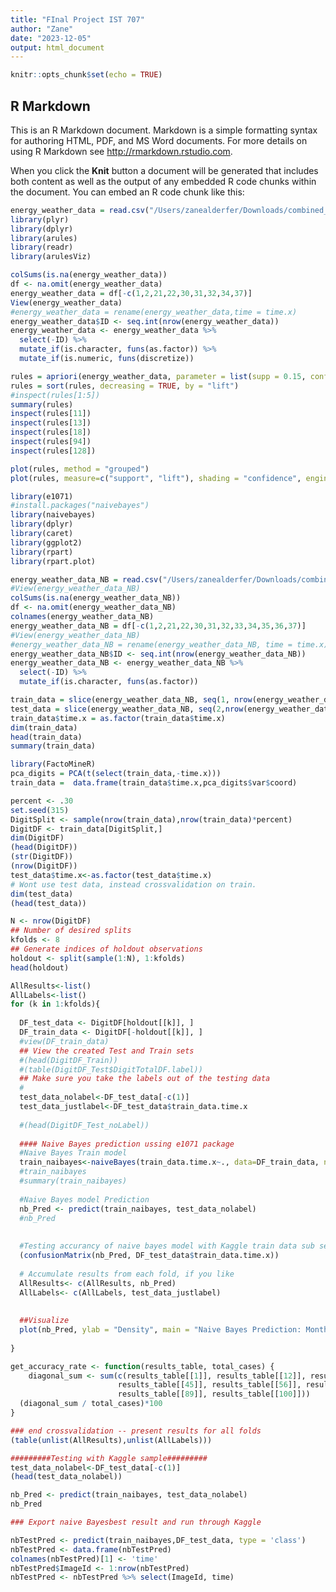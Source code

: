 ```yaml
---
title: "FInal Project IST 707"
author: "Zane"
date: "2023-12-05"
output: html_document
---
```


```r
knitr::opts_chunk$set(echo = TRUE)
```

## R Markdown

This is an R Markdown document. Markdown is a simple formatting syntax for authoring HTML, PDF, and MS Word documents. For more details on using R Markdown see <http://rmarkdown.rstudio.com>.

When you click the **Knit** button a document will be generated that includes both content as well as the output of any embedded R code chunks within the document. You can embed an R code chunk like this:

```r
energy_weather_data = read.csv("/Users/zanealderfer/Downloads/combined_data.csv")
library(plyr)
library(dplyr)
library(arules)
library(readr)
library(arulesViz)
```
```r
colSums(is.na(energy_weather_data))
df <- na.omit(energy_weather_data)
energy_weather_data = df[-c(1,2,21,22,30,31,32,34,37)]
View(energy_weather_data)
#energy_weather_data = rename(energy_weather_data,time = time.x)
energy_weather_data$ID <- seq.int(nrow(energy_weather_data))
energy_weather_data <- energy_weather_data %>%
  select(-ID) %>%
  mutate_if(is.character, funs(as.factor)) %>%
  mutate_if(is.numeric, funs(discretize))
```
```r
rules = apriori(energy_weather_data, parameter = list(supp = 0.15, conf = 0.95, minlen = 4))#, appearance = list(defualt = "lhs", rhs = c("weather_main=clear", "weather_main=clouds")))
rules = sort(rules, decreasing = TRUE, by = "lift")
#inspect(rules[1:5])
summary(rules)
inspect(rules[11])
inspect(rules[13])
inspect(rules[18])
inspect(rules[94])
inspect(rules[128])
```
```r
plot(rules, method = "grouped")
plot(rules, measure=c("support", "lift"), shading = "confidence", engine = 'interactive', jitter = 0)
```
```r
library(e1071)
#install.packages("naivebayes")
library(naivebayes)
library(dplyr)
library(caret)
library(ggplot2)
library(rpart)
library(rpart.plot)
```

```r
energy_weather_data_NB = read.csv("/Users/zanealderfer/Downloads/combined_data_NB.csv")
#View(energy_weather_data_NB)
colSums(is.na(energy_weather_data_NB))
df <- na.omit(energy_weather_data_NB)
colnames(energy_weather_data_NB)
energy_weather_data_NB = df[-c(1,2,21,22,30,31,32,33,34,35,36,37)]
#View(energy_weather_data_NB)
#energy_weather_data_NB = rename(energy_weather_data_NB, time = time.x)
energy_weather_data_NB$ID <- seq.int(nrow(energy_weather_data_NB))
energy_weather_data_NB <- energy_weather_data_NB %>%
  select(-ID) %>%
  mutate_if(is.character, funs(as.factor))
```
```r
train_data = slice(energy_weather_data_NB, seq(1, nrow(energy_weather_data_NB), 24))
test_data = slice(energy_weather_data_NB, seq(2,nrow(energy_weather_data_NB), 24))
train_data$time.x = as.factor(train_data$time.x)
dim(train_data)
head(train_data)
summary(train_data)
```
```r
library(FactoMineR)
pca_digits = PCA(t(select(train_data,-time.x)))
train_data =  data.frame(train_data$time.x,pca_digits$var$coord)  
```

```r
percent <- .30
set.seed(315)
DigitSplit <- sample(nrow(train_data),nrow(train_data)*percent)
DigitDF <- train_data[DigitSplit,]
dim(DigitDF)
(head(DigitDF))
(str(DigitDF))
(nrow(DigitDF))
test_data$time.x<-as.factor(test_data$time.x)
# Wont use test data, instead crossvalidation on train.
dim(test_data)
(head(test_data))
```

```r
N <- nrow(DigitDF)
## Number of desired splits
kfolds <- 8
## Generate indices of holdout observations
holdout <- split(sample(1:N), 1:kfolds)
head(holdout)
```

```r
AllResults<-list()
AllLabels<-list()
for (k in 1:kfolds){
  
  DF_test_data <- DigitDF[holdout[[k]], ]
  DF_train_data <- DigitDF[-holdout[[k]], ]
  #view(DF_train_data)
  ## View the created Test and Train sets
  #(head(DigitDF_Train))
  #(table(DigitDF_Test$DigitTotalDF.label))
  ## Make sure you take the labels out of the testing data
  #
  test_data_nolabel<-DF_test_data[-c(1)]
  test_data_justlabel<-DF_test_data$train_data.time.x
  
  #(head(DigitDF_Test_noLabel))
  
  #### Naive Bayes prediction ussing e1071 package
  #Naive Bayes Train model
  train_naibayes<-naiveBayes(train_data.time.x~., data=DF_train_data, na.action = na.pass)
  #train_naibayes
  #summary(train_naibayes)
  
  #Naive Bayes model Prediction 
  nb_Pred <- predict(train_naibayes, test_data_nolabel)
  #nb_Pred
  
  
  #Testing accurancy of naive bayes model with Kaggle train data sub set
  (confusionMatrix(nb_Pred, DF_test_data$train_data.time.x))
  
  # Accumulate results from each fold, if you like
  AllResults<- c(AllResults, nb_Pred)
  AllLabels<- c(AllLabels, test_data_justlabel)
  
  
  ##Visualize
  plot(nb_Pred, ylab = "Density", main = "Naive Bayes Prediction: Month by output", col = rainbow(12))
  
}
```
```r
get_accuracy_rate <- function(results_table, total_cases) {
    diagonal_sum <- sum(c(results_table[[1]], results_table[[12]], results_table[[23]], results_table[[34]],
                        results_table[[45]], results_table[[56]], results_table[[67]], results_table[[78]],
                        results_table[[89]], results_table[[100]]))
  (diagonal_sum / total_cases)*100
}
```
```r
### end crossvalidation -- present results for all folds   
(table(unlist(AllResults),unlist(AllLabels)))

#########Testing with Kaggle sample######### 
test_data_nolabel<-DF_test_data[-c(1)]
(head(test_data_nolabel))

nb_Pred <- predict(train_naibayes, test_data_nolabel)
nb_Pred

### Export naive Bayesbest result and run through Kaggle

nbTestPred <- predict(train_naibayes,DF_test_data, type = 'class')
nbTestPred <- data.frame(nbTestPred)
colnames(nbTestPred)[1] <- 'time'
nbTestPred$ImageId <- 1:nrow(nbTestPred)
nbTestPred <- nbTestPred %>% select(ImageId, time)
```

